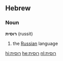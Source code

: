 ==Hebrew==
===Noun===
'''רוסית''' (russit)
# the [[Russian]] language

[[hi:רוסית]]
[[he:רוסית]]
[[nl:רוסית]]